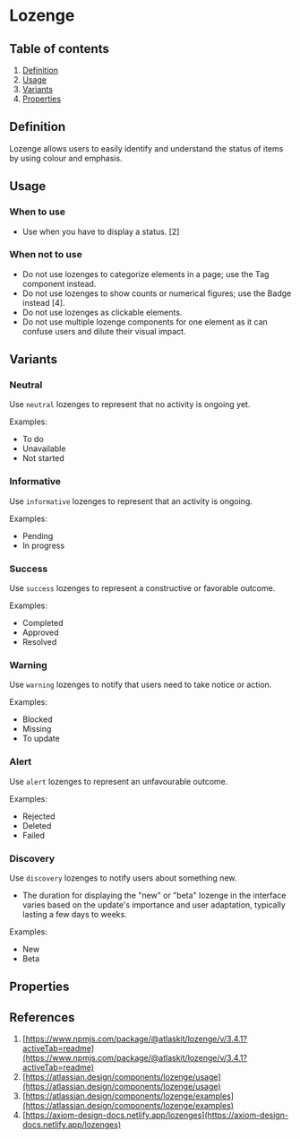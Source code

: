 
<Meta of={LozengeStories} />

# Lozenge

## Table of contents
1. [Definition](#definition)
2. [Usage](#usage)
3. [Variants](#variants)
4. [Properties](#properties)

## Definition
Lozenge allows users to easily identify and understand the status of items by using colour and emphasis.
<Canvas of={LozengeStories.Default} />

## Usage

### When to use
- Use when you have to display a status. [2]

### When not to use
- Do not use lozenges to categorize elements in a page; use the Tag component instead.
- Do not use lozenges to show counts or numerical figures; use the Badge instead [4].
- Do not use lozenges as clickable elements.
- Do not use multiple lozenge components for one element as it can confuse users and dilute their visual impact.

## Variants

### Neutral
Use `neutral` lozenges to represent that no activity is ongoing yet.

Examples:
- To do
- Unavailable
- Not started
<Canvas of={LozengeStories.Neutral} />

### Informative
Use `informative` lozenges to represent that an activity is ongoing.

Examples:
- Pending
- In progress
<Canvas of={LozengeStories.Informative} />

### Success
Use `success` lozenges to represent a constructive or favorable outcome.

Examples:
- Completed
- Approved
- Resolved
<Canvas of={LozengeStories.Success} />

### Warning
Use `warning` lozenges to notify that users need to take notice or action.

Examples:
- Blocked
- Missing
- To update
<Canvas of={LozengeStories.Warning} />

### Alert
Use `alert` lozenges to represent an unfavourable outcome.

Examples:
- Rejected
- Deleted
- Failed
<Canvas of={LozengeStories.Alert} />

### Discovery
Use `discovery` lozenges to notify users about something new.

- The duration for displaying the "new" or "beta" lozenge in the interface varies based on the update's importance and user adaptation, typically lasting a few days to weeks.

Examples:
- New
- Beta
<Canvas of={LozengeStories.Discovery} />

## Properties
<ArgTypes of={Lozenge} />

## References
1. [https://www.npmjs.com/package/@atlaskit/lozenge/v/3.4.1?activeTab=readme](https://www.npmjs.com/package/@atlaskit/lozenge/v/3.4.1?activeTab=readme)
2. [https://atlassian.design/components/lozenge/usage](https://atlassian.design/components/lozenge/usage)
3. [https://atlassian.design/components/lozenge/examples](https://atlassian.design/components/lozenge/examples)
4. [https://axiom-design-docs.netlify.app/lozenges](https://axiom-design-docs.netlify.app/lozenges)
